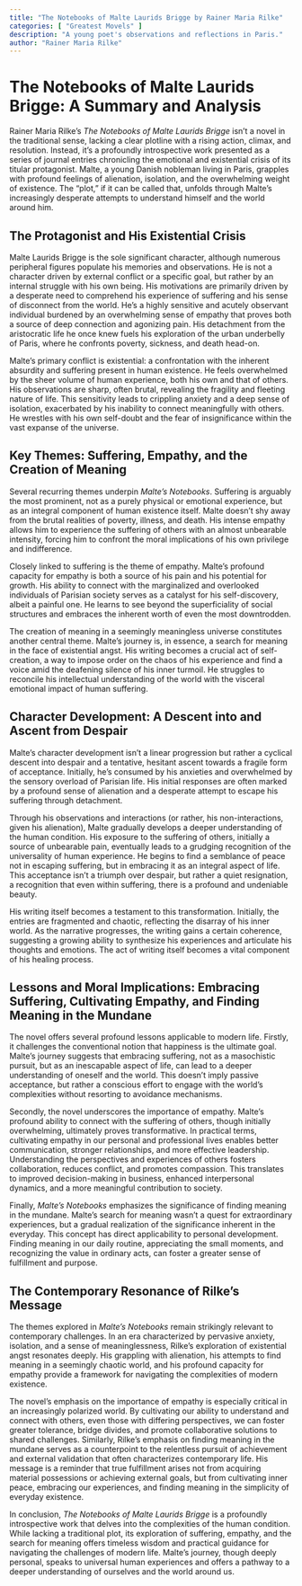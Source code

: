 ```yaml
---
title: "The Notebooks of Malte Laurids Brigge by Rainer Maria Rilke"
categories: [ "Greatest Movels" ]
description: "A young poet's observations and reflections in Paris."
author: "Rainer Maria Rilke"
---
```

# The Notebooks of Malte Laurids Brigge: A Summary and Analysis

Rainer Maria Rilke's *The Notebooks of Malte Laurids Brigge* isn't a novel in the traditional sense, lacking a clear plotline with a rising action, climax, and resolution. Instead, it's a profoundly introspective work presented as a series of journal entries chronicling the emotional and existential crisis of its titular protagonist. Malte, a young Danish nobleman living in Paris, grapples with profound feelings of alienation, isolation, and the overwhelming weight of existence.  The "plot," if it can be called that, unfolds through Malte's increasingly desperate attempts to understand himself and the world around him.

## The Protagonist and His Existential Crisis

Malte Laurids Brigge is the sole significant character, although numerous peripheral figures populate his memories and observations. He is not a character driven by external conflict or a specific goal, but rather by an internal struggle with his own being. His motivations are primarily driven by a desperate need to comprehend his experience of suffering and his sense of disconnect from the world.  He’s a highly sensitive and acutely observant individual burdened by an overwhelming sense of empathy that proves both a source of deep connection and agonizing pain.  His detachment from the aristocratic life he once knew fuels his exploration of the urban underbelly of Paris, where he confronts poverty, sickness, and death head-on.

Malte's primary conflict is existential: a confrontation with the inherent absurdity and suffering present in human existence.  He feels overwhelmed by the sheer volume of human experience, both his own and that of others. His observations are sharp, often brutal, revealing the fragility and fleeting nature of life. This sensitivity leads to crippling anxiety and a deep sense of isolation, exacerbated by his inability to connect meaningfully with others. He wrestles with his own self-doubt and the fear of insignificance within the vast expanse of the universe.

## Key Themes: Suffering, Empathy, and the Creation of Meaning

Several recurring themes underpin *Malte's Notebooks*.  Suffering is arguably the most prominent, not as a purely physical or emotional experience, but as an integral component of human existence itself. Malte doesn't shy away from the brutal realities of poverty, illness, and death. His intense empathy allows him to experience the suffering of others with an almost unbearable intensity, forcing him to confront the moral implications of his own privilege and indifference.

Closely linked to suffering is the theme of empathy.  Malte's profound capacity for empathy is both a source of his pain and his potential for growth. His ability to connect with the marginalized and overlooked individuals of Parisian society serves as a catalyst for his self-discovery, albeit a painful one.  He learns to see beyond the superficiality of social structures and embraces the inherent worth of even the most downtrodden.

The creation of meaning in a seemingly meaningless universe constitutes another central theme.  Malte's journey is, in essence, a search for meaning in the face of existential angst.  His writing becomes a crucial act of self-creation, a way to impose order on the chaos of his experience and find a voice amid the deafening silence of his inner turmoil.  He struggles to reconcile his intellectual understanding of the world with the visceral emotional impact of human suffering.

## Character Development: A Descent into and Ascent from Despair

Malte's character development isn't a linear progression but rather a cyclical descent into despair and a tentative, hesitant ascent towards a fragile form of acceptance.  Initially, he’s consumed by his anxieties and overwhelmed by the sensory overload of Parisian life.  His initial responses are often marked by a profound sense of alienation and a desperate attempt to escape his suffering through detachment.

Through his observations and interactions (or rather, his non-interactions, given his alienation), Malte gradually develops a deeper understanding of the human condition.  His exposure to the suffering of others, initially a source of unbearable pain, eventually leads to a grudging recognition of the universality of human experience.  He begins to find a semblance of peace not in escaping suffering, but in embracing it as an integral aspect of life.  This acceptance isn't a triumph over despair, but rather a quiet resignation, a recognition that even within suffering, there is a profound and undeniable beauty.

His writing itself becomes a testament to this transformation.  Initially, the entries are fragmented and chaotic, reflecting the disarray of his inner world. As the narrative progresses, the writing gains a certain coherence, suggesting a growing ability to synthesize his experiences and articulate his thoughts and emotions.  The act of writing itself becomes a vital component of his healing process.

## Lessons and Moral Implications:  Embracing Suffering, Cultivating Empathy, and Finding Meaning in the Mundane

The novel offers several profound lessons applicable to modern life.  Firstly, it challenges the conventional notion that happiness is the ultimate goal.  Malte’s journey suggests that embracing suffering, not as a masochistic pursuit, but as an inescapable aspect of life, can lead to a deeper understanding of oneself and the world.  This doesn't imply passive acceptance, but rather a conscious effort to engage with the world’s complexities without resorting to avoidance mechanisms.

Secondly, the novel underscores the importance of empathy.  Malte's profound ability to connect with the suffering of others, though initially overwhelming, ultimately proves transformative.  In practical terms, cultivating empathy in our personal and professional lives enables better communication, stronger relationships, and more effective leadership.  Understanding the perspectives and experiences of others fosters collaboration, reduces conflict, and promotes compassion.  This translates to improved decision-making in business, enhanced interpersonal dynamics, and a more meaningful contribution to society.

Finally, *Malte's Notebooks* emphasizes the significance of finding meaning in the mundane.  Malte's search for meaning wasn’t a quest for extraordinary experiences, but a gradual realization of the significance inherent in the everyday.  This concept has direct applicability to personal development.  Finding meaning in our daily routine, appreciating the small moments, and recognizing the value in ordinary acts, can foster a greater sense of fulfillment and purpose.

## The Contemporary Resonance of Rilke's Message

The themes explored in *Malte's Notebooks* remain strikingly relevant to contemporary challenges.  In an era characterized by pervasive anxiety, isolation, and a sense of meaninglessness, Rilke's exploration of existential angst resonates deeply.  His grappling with alienation, his attempts to find meaning in a seemingly chaotic world, and his profound capacity for empathy provide a framework for navigating the complexities of modern existence.

The novel's emphasis on the importance of empathy is especially critical in an increasingly polarized world.  By cultivating our ability to understand and connect with others, even those with differing perspectives, we can foster greater tolerance, bridge divides, and promote collaborative solutions to shared challenges.  Similarly, Rilke's emphasis on finding meaning in the mundane serves as a counterpoint to the relentless pursuit of achievement and external validation that often characterizes contemporary life.  His message is a reminder that true fulfillment arises not from acquiring material possessions or achieving external goals, but from cultivating inner peace, embracing our experiences, and finding meaning in the simplicity of everyday existence.

In conclusion, *The Notebooks of Malte Laurids Brigge* is a profoundly introspective work that delves into the complexities of the human condition.  While lacking a traditional plot, its exploration of suffering, empathy, and the search for meaning offers timeless wisdom and practical guidance for navigating the challenges of modern life.  Malte's journey, though deeply personal, speaks to universal human experiences and offers a pathway to a deeper understanding of ourselves and the world around us.

